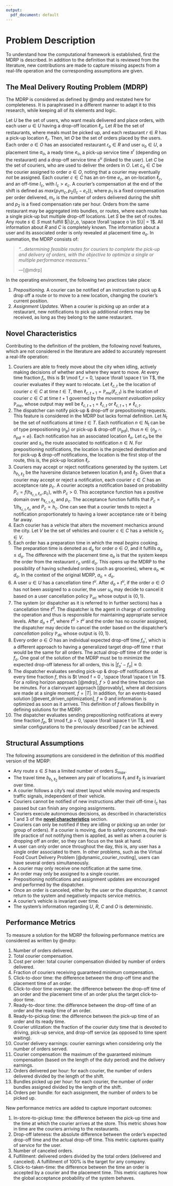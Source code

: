 ```yaml
---
output:
  pdf_document: default
---
```

# Problem Description {#problem-description}

To understand how the computational framework is established, first the MDRP is described.
In addition to the definition that is reviewed from the literature, new contributions are made to capture missing aspects from a real-life operation and the corresponding assumptions are given.

## The Meal Delivery Routing Problem (MDRP) {#the_meal_delivery_routing_problem}
The MDRP is considered as defined by @mdrp and restated here for completeness.
It is paraphrased in a different manner to adapt it to this research, while keeping all of its elements and logic.

Let $U$ be the set of users, who want meals delivered and place orders, with each user $u \in U$ having a drop-off location $\ell_u$.
Let $R$ be the set of restaurants, where meals must be picked up, and each restaurant $r \in R$ has a pick-up location $\ell_r$.
Then, let $O$ be the set of orders placed by the users.
Each order $o \in O$ has an associated restaurant $r_o \in R$ and user $u_o \in U$, a placement time $a_o$, a ready time $e_o$, a pick-up service time $s^r$ (depending on the restaurant) and a drop-off service time $s^u$ (linked to the user).
Let $C$ be the set of couriers, who are used to deliver the orders in $O$.
Let $c_o \in C$ be the courier assigned to order $o \in O$, noting that a courier may eventually *not* be assigned.
Each courier $c \in C$ has an on-time $e_c$, an on-location $\ell_c$, and an off-time $l_c$, with $l_c > e_c$.
A courier's compensation at the end of the shift is defined as $max \{p_1m_c, p_2(l_c - e_c)\}$, where $p_1$ is a fixed compensation per order delivered, $m_c$ is the number of orders delivered during the shift and $p_2$ is a fixed compensation rate per hour.
Orders from the same restaurant may be aggregated into bundles, or routes, where each route has a single pick-up but multiple drop-off locations. 
Let $S$ be the set of routes.
Any route $s \in S$ must fulfill $|\{r_o, \space \forall \space o \in S\}| = 1$.
All information about $R$ and $C$ is completely known.
The information about a user and its associated order is only revealed at placement time $a_o$.
In summation, the MDRP consists of:

>*"...determining feasible routes for couriers to complete the pick-up and delivery of orders, with the objective to optimize a single or multiple performance measures."*
>
> ---[@mdrp]

In the operating environment, the following two practices take place:

1. *Prepositioning*. 
A courier can be notified of an instruction to pick up & drop off a route or to move to a new location, changing the courier's current position.
1. *Assignment Updates*. 
When a courier is picking up an order at a restaurant, new notifications to pick up additional orders may be received, as long as they belong to the same restaurant.

## Novel Characteristics {#novel_characteristics}
Contributing to the definition of the problem, the following novel features, which are not considered in the literature are added to accurately represent a real-life operation:

1. Couriers are able to freely move about the city when idling, actively making decisions of whether and where they want to move. 
At every time fraction $f_r$, this is $t \mod f_r = 0, \space \forall \space t \in T$, the courier evaluates if they want to relocate.
Let $\ell_{c, t}$ be the location of courier $c \in C$ at time $t \in T$, then $\ell_{c, t + 1} = \mathbb{P}_{me}(\ell_{c, t})$ is the location of courier $c \in C$ at time $t + 1$ governed by the *movement evaluation* policy $\mathbb{P}_{me}$, whose output may well be $\ell_{c, t + 1} = \ell_{c, t}$ or $\ell_{c, t + 1} \neq \ell_{c, t}$.
1. The dispatcher can notify pick-up & drop-off or prepositioning requests.
This feature is considered in the MDRP but lacks formal definition.
Let $N_t$ be the set of notifications at time $t \in T$. 
Each notification $n \in N_t$ can be of type prepositioning ($n_p$) or pick-up & drop-off ($n_{pd}$), thus $n \in \{n_p \cap n_{pd} = \varnothing\}$.
Each notification has an associated location $\ell_n$.
Let $c_n$ be the courier and $s_n$ the route associated to notification $n \in N$.
For prepositioning notifications, the location is the projected destination and for pick-up & drop-off notifications, the location is the first stop of the route, this is, the pick-up location $\ell_r$.
1. Couriers may accept or reject notifications generated by the system.
Let $h_{\ell_1, \ell_2}$ be the haversine distance between location $\ell_1$ and $\ell_2$.
Given that a courier may accept or reject a notification, each courier $c \in C$ has an acceptance rate $p_c$.
A courier accepts a notification based on probability $P_c = f(h_{\ell_{c, t}, \ell_{n}}, p_c)$, with $P_c > 0$.
This acceptance function has a positive domain over $h_{\ell_{c, t}, \ell_{n}}$ and $p_c$.
The acceptance function fulfills that $P_c \propto 1 / h_{\ell_{c, t}, \ell_{n}}$ and $P_c \propto h_c$.
One can see that a courier tends to reject a notification proportionately to having a lower acceptance rate or it being far away.
1. Each courier has a vehicle that alters the movement mechanics around the city.
Let $V$ be the set of vehicles and courier $c \in C$ has a vehicle $v_c \in V$.
1. Each order has a preparation time in which the meal *begins* cooking.
The preparation time is denoted as $d_o$ for order $o \in O$, and it fulfills $a_o \leq d_o$. 
The difference with the placement time $a_o$ is that the system keeps the order from the restaurant $r_o$ until $d_o$.
This opens up the MDRP to the possibility of having scheduled orders (such as groceries), where $a_o \ll d_o$. 
In the context of the original MDRP, $a_o = d_o$.
1. A user $u \in U$ has a cancellation time $t^u$. 
After $d_o + t^u$, if the order $o \in O$ has not been assigned to a courier, the user $u_o$ may decide to cancel it based on a user cancellation policy $\mathbb{P}_{uc}$ whose output is $\{0, 1\}$.
1. The system (or dispatcher as it is referred to in further sections) has a cancellation time $t^d$.
The dispatcher is the agent in charge of controlling the operation and thus is responsible for maintaining appropriate service levels.
After $d_o + t^d$, where $t^d > t^u$ and the order has no courier assigned, the dispatcher may decide to cancel the order based on the dispatcher's *cancellation* policy $\mathbb{P}_{dc}$ whose output is $\{0, 1\}$.
1. Every order $o \in O$ has an individual expected drop-off time $f_o'$, which is a different approach to having a generalized target drop-off time $\tau$ that would be the same for all orders.
The actual drop-off time of the order is $f_o$.
One goal of the solution of the MDRP must be to minimize the expected drop-off lateness for all orders, this is $|f_o' - f_o| \approx 0$.
1. The dispatcher evaluates sending pick-up & drop-off notifications at every time fraction $f$, this is $t \mod f = 0 , \space \forall \space t \in T$.
For a rolling horizon approach [@mdrp], $f > 0$ and the time fraction can be minutes.
For a clairvoyant approach [@provably], where all decisions are made at a single moment, $f = |T|$.
In addition, for an events-based solution [@event_driven_optimization], $f \approx 0$ and information is optimized as soon as it arrives.
This definition of $f$ allows flexibility in defining solutions for the MDRP.
1. The dispatcher evaluates sending prepositioning notifications at every time fraction $f_p$, $t \mod f_p = 0, \space \forall \space t \in T$,  and similar configurations to the previously described $f$ can be achieved.

## Structural Assumptions {#structural_assumptions}
The following assumptions are considered in the definition of this modified version of the MDRP:

- Any route $s \in S$ has a limited number of orders $S_{max}$.
- The travel time $b_{\ell_1, \ell_2}$ between any pair of locations $\ell_1$ and $\ell_2$ is invariant over time.
- A courier follows a city's real street layout while moving and respects traffic signals, independent of their vehicle.
- Couriers cannot be notified of new instructions after their off-time $l_c$ has passed but can finish any ongoing assignments.
- Couriers execute autonomous decisions, as described in characteristics 1 and 3 of the [**novel characteristics**](#novel_characteristics) section.
- Couriers can only be notified if they are idling or picking up an order (or group of orders).
If a courier is moving, due to safety concerns, the real-life practice of not notifying them is applied, as well as when a courier is dropping off an order, so they can focus on the task at hand.
- A user can only order once throughout the day, this is, any user has a single order associated to them.
In other problems, such as the Virtual Food Court Delivery Problem [@dynamic_courier_routing], users can have several orders simultaneously.
- A courier may only receive one notification at the same time.
- An order may only be assigned to a single courier.
- Prepositioning notifications and assignment updates are encouraged and performed by the dispatcher.
- Once an order is canceled, either by the user or the dispatcher, it cannot return to the system and negatively impacts service metrics.
- A courier's vehicle is invariant over time.
- The system's information regarding $U$, $R$, $C$ and $O$ is deterministic.

## Performance Metrics {#performance-metrics}
To measure a solution for the MDRP the following performance metrics are considered as written by @mdrp:

1. Number of orders delivered.
1. Total courier compensation.
1. Cost per order: total courier compensation divided by number of orders delivered.
1. Fraction of couriers receiving guaranteed minimum compensation.
1. Click-to-door time: the difference between the drop-off time and the placement time of an order.
1. Click-to-door time overage: the difference between the drop-off time of an order and the placement time of an order plus the target click-to-door time.
1. Ready-to-door time: the difference between the drop-off time of an order and the ready time of an order.
1. Ready-to-pickup time: the difference between the pick-up time of an order and its ready time.
1. Courier utilization: the fraction of the courier duty time that is devoted to driving, pick-up service, and drop-off service (as opposed to time spent waiting).
1. Courier delivery earnings: courier earnings when considering only the number of orders served.
1. Courier compensation: the maximum of the guaranteed minimum compensation (based on the length of the duty period) and the delivery earnings.
1. Orders delivered per hour: for each courier, the number of orders delivered divided by the length of the shift.
1. Bundles picked up per hour: for each courier, the number of order bundles assigned divided by the length of the shift.
1. Orders per bundle: for each assignment, the number of orders to be picked up.

New performance metrics are added to capture important outcomes:

1. In-store-to-pickup time: the difference between the pick-up time and the time at which the courier arrives at the store.
This metric shows how in time are the couriers arriving to the restaurants.
1. Drop-off lateness: the absolute difference between the order's expected drop-off time and the actual drop-off time.
This metric captures quality of service for the user.
1. Number of canceled orders.
1. Fulfillment: delivered orders divided by the total orders (delivered and canceled).
A fulfillment of 100% is the target for any company.
1. Click-to-taken-time: the difference between the time an order is accepted by a courier and the placement time.
This metric captures how the global acceptance probability of the system behaves.
